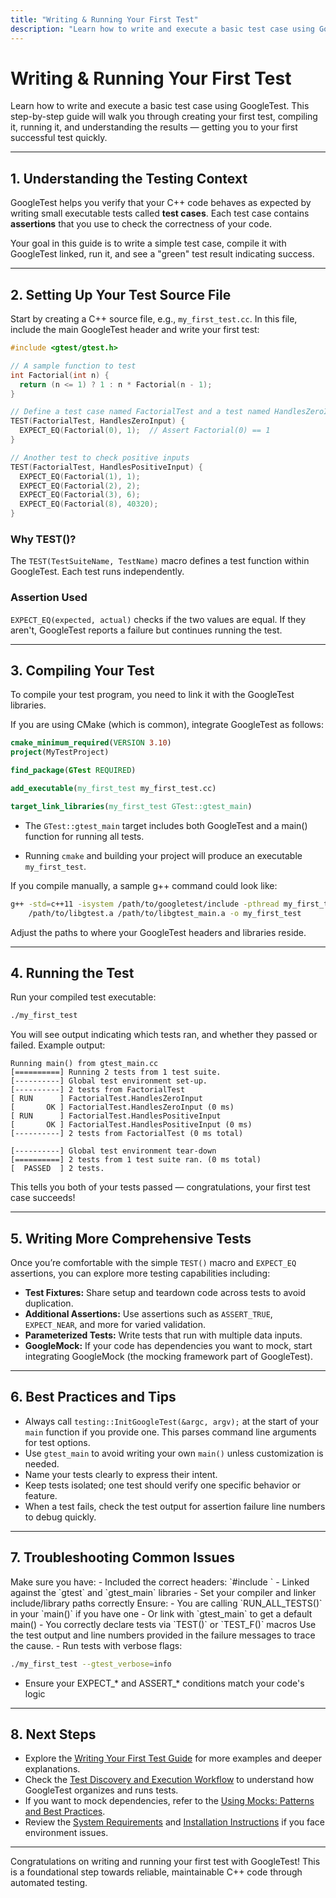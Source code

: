 ```yaml
---
title: "Writing & Running Your First Test"
description: "Learn how to write and execute a basic test case using GoogleTest. This step-by-step page demonstrates test creation, compilation, and execution, empowering you to reach your first 'green' test quickly."
---
```


# Writing & Running Your First Test

Learn how to write and execute a basic test case using GoogleTest. This step-by-step guide will walk you through creating your first test, compiling it, running it, and understanding the results — getting you to your first successful test quickly.

---

## 1. Understanding the Testing Context

GoogleTest helps you verify that your C++ code behaves as expected by writing small executable tests called **test cases**. Each test case contains **assertions** that you use to check the correctness of your code.

Your goal in this guide is to write a simple test case, compile it with GoogleTest linked, run it, and see a "green" test result indicating success.

---

## 2. Setting Up Your Test Source File

Start by creating a C++ source file, e.g., `my_first_test.cc`. In this file, include the main GoogleTest header and write your first test:

```cpp
#include <gtest/gtest.h>

// A sample function to test
int Factorial(int n) {
  return (n <= 1) ? 1 : n * Factorial(n - 1);
}

// Define a test case named FactorialTest and a test named HandlesZeroInput
TEST(FactorialTest, HandlesZeroInput) {
  EXPECT_EQ(Factorial(0), 1);  // Assert Factorial(0) == 1
}

// Another test to check positive inputs
TEST(FactorialTest, HandlesPositiveInput) {
  EXPECT_EQ(Factorial(1), 1);
  EXPECT_EQ(Factorial(2), 2);
  EXPECT_EQ(Factorial(3), 6);
  EXPECT_EQ(Factorial(8), 40320);
}
```

### Why TEST()?

The `TEST(TestSuiteName, TestName)` macro defines a test function within GoogleTest. Each test runs independently.

### Assertion Used

`EXPECT_EQ(expected, actual)` checks if the two values are equal. If they aren't, GoogleTest reports a failure but continues running the test.

---

## 3. Compiling Your Test

To compile your test program, you need to link it with the GoogleTest libraries.

If you are using CMake (which is common), integrate GoogleTest as follows:

```cmake
cmake_minimum_required(VERSION 3.10)
project(MyTestProject)

find_package(GTest REQUIRED)

add_executable(my_first_test my_first_test.cc)

target_link_libraries(my_first_test GTest::gtest_main)
```

- The `GTest::gtest_main` target includes both GoogleTest and a main() function for running all tests.

- Running `cmake` and building your project will produce an executable `my_first_test`.

If you compile manually, a sample g++ command could look like:

```bash
g++ -std=c++11 -isystem /path/to/googletest/include -pthread my_first_test.cc \
    /path/to/libgtest.a /path/to/libgtest_main.a -o my_first_test
```

Adjust the paths to where your GoogleTest headers and libraries reside.

---

## 4. Running the Test

Run your compiled test executable:

```bash
./my_first_test
```

You will see output indicating which tests ran, and whether they passed or failed. Example output:

```
Running main() from gtest_main.cc
[==========] Running 2 tests from 1 test suite.
[----------] Global test environment set-up.
[----------] 2 tests from FactorialTest
[ RUN      ] FactorialTest.HandlesZeroInput
[       OK ] FactorialTest.HandlesZeroInput (0 ms)
[ RUN      ] FactorialTest.HandlesPositiveInput
[       OK ] FactorialTest.HandlesPositiveInput (0 ms)
[----------] 2 tests from FactorialTest (0 ms total)

[----------] Global test environment tear-down
[==========] 2 tests from 1 test suite ran. (0 ms total)
[  PASSED  ] 2 tests.
```

This tells you both of your tests passed — congratulations, your first test case succeeds!

---

## 5. Writing More Comprehensive Tests

Once you’re comfortable with the simple `TEST()` macro and `EXPECT_EQ` assertions, you can explore more testing capabilities including:

- **Test Fixtures:** Share setup and teardown code across tests to avoid duplication.
- **Additional Assertions:** Use assertions such as `ASSERT_TRUE`, `EXPECT_NEAR`, and more for varied validation.
- **Parameterized Tests:** Write tests that run with multiple data inputs.
- **GoogleMock:** If your code has dependencies you want to mock, start integrating GoogleMock (the mocking framework part of GoogleTest).

---

## 6. Best Practices and Tips

- Always call `testing::InitGoogleTest(&argc, argv);` at the start of your `main` function if you provide one. This parses command line arguments for test options.
- Use `gtest_main` to avoid writing your own `main()` unless customization is needed.
- Name your tests clearly to express their intent.
- Keep tests isolated; one test should verify one specific behavior or feature.
- When a test fails, check the test output for assertion failure line numbers to debug quickly.

---

## 7. Troubleshooting Common Issues

<AccordionGroup title="Common Issues When Writing and Running Tests">
<Accordion title="Compilation Errors Related to GoogleTest">
Make sure you have:
- Included the correct headers: `#include <gtest/gtest.h>`
- Linked against the `gtest` and `gtest_main` libraries
- Set your compiler and linker include/library paths correctly

</Accordion>
<Accordion title="Tests Not Running or No Output">
Ensure:
- You are calling `RUN_ALL_TESTS()` in your `main()` if you have one
- Or link with `gtest_main` to get a default main()
- You correctly declare tests via `TEST()` or `TEST_F()` macros

</Accordion>
<Accordion title="Failing Tests Unexpectedly">
Use the test output and line numbers provided in the failure messages to trace the cause.
- Run tests with verbose flags:

```bash
./my_first_test --gtest_verbose=info
```

- Ensure your EXPECT_* and ASSERT_* conditions match your code's logic

</Accordion>
</AccordionGroup>

---

## 8. Next Steps

- Explore the [Writing Your First Test Guide](/guides/getting-started/writing-first-test) for more examples and deeper explanations.
- Check the [Test Discovery and Execution Workflow](/guides/getting-started/test-discovery-execution) to understand how GoogleTest organizes and runs tests.
- If you want to mock dependencies, refer to the [Using Mocks: Patterns and Best Practices](/guides/mocking-and-advanced-techniques/using-mocks).
- Review the [System Requirements](/getting-started/prerequisites-installation/system-requirements) and [Installation Instructions](/getting-started/prerequisites-installation/installation-platforms) if you face environment issues.

---

Congratulations on writing and running your first test with GoogleTest! This is a foundational step towards reliable, maintainable C++ code through automated testing.
